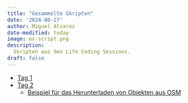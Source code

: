 ```yaml
---
title: "Gesammelte Skripten"
date: '2024-08-27'
author: Miguel Alvarez
date-modified: today
image: ex-script.png
description:
  Skripten aus den Life Coding Sessions.
draft: false
---
```


- [Tag 1](Tag-1.R)
- [Tag 2](Tag-2.R)
  - [Beispiel für das Herunterladen von Objekten aus OSM](0-import-osm.R)

